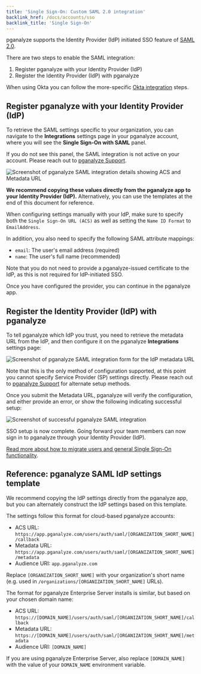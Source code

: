 ```yaml
---
title: 'Single Sign-On: Custom SAML 2.0 integration'
backlink_href: /docs/accounts/sso
backlink_title: 'Single Sign-On'
---
```


pganalyze supports the Identity Provider (IdP) initiated SSO feature of [SAML 2.0](https://en.wikipedia.org/wiki/SAML_2.0).

There are two steps to enable the SAML integration:

1. Register pganalyze with your Identity Provider (IdP)
2. Register the Identity Provider (IdP) with pganalyze

When using Okta you can follow the more-specific [Okta integration](/docs/accounts/sso/okta) steps.

## Register pganalyze with your Identity Provider (IdP)

To retrieve the SAML settings specific to your organization, you can navigate to the **Integrations**
settings page in your pganalyze account, where you will see the **Single Sign-On with SAML** panel.

If you do not see this panel, the SAML integration is not active on your account. Please reach out to [pganalyze Support](mailto:support@pganalyze.com).

![Screenshot of pganalyze SAML integration details showing ACS and Metadata URL](sso_details_for_idp.png)

**We recommend copying these values directly from the pganalyze app to your Identity Provider (IdP).** Alternatively, you can use the templates at the end of this document for reference.

When configuring settings manually with your IdP, make sure to specify both the `Single Sign-On URL (ACS)` as well as setting the `Name ID Format` to `EmailAddress`.

In addition, you also need to specify the following SAML attribute mappings:

* `email`: The user's email address (required)
* `name`: The user's full name (recommended)

Note that you do not need to provide a pganalyze-issued certificate to the IdP, as this is not required for IdP-initiated SSO.

Once you have configured the provider, you can continue in the pganalyze app.

## Register the Identity Provider (IdP) with pganalyze

To tell pganalyze which IdP you trust, you need to retrieve the metadata URL from the IdP, and then configure
it on the pganalyze **Integrations** settings page:

![Screenshot of pganalyze SAML integration form for the IdP metadata URL](sso_idp_metadata_form.png)

Note that this is the only method of configuration supported, at this point you cannot specify Service Provider (SP) settings
directly. Please reach out to [pganalyze Support](mailto:support@pganalyze.com) for alternate setup methods.

Once you submit the Metadata URL, pganalyze will verify the configuration, and either provide an error,
or show the following indicating successful setup:

![Screenshot of successful pganalyze SAML integration](sso_success.png)

SSO setup is now complete. Going forward your team members can now sign in to pganalyze through your Identity Provider (IdP).

[Read more about how to migrate users and general Single Sign-On functionality](/docs/accounts/sso).

## Reference: pganalyze SAML IdP settings template

We recommend copying the IdP settings directly from the pganalyze app, but you can alternately construct the IdP settings based on this template.

The settings follow this format for cloud-based pganalyze accounts:

* ACS URL: `https://app.pganalyze.com/users/auth/saml/[ORGANIZATION_SHORT_NAME]/callback`
* Metadata URL: `https://app.pganalyze.com/users/auth/saml/[ORGANIZATION_SHORT_NAME]/metadata`
* Audience URI: `app.pganalyze.com`

Replace `[ORGANIZATION_SHORT_NAME]` with your organization's short name
(e.g. used in `/organizations/[ORGANIZATION_SHORT_NAME]` URLs).

The format for pganalyze Enterprise Server installs is similar, but based on your chosen domain name:

* ACS URL: `https://[DOMAIN_NAME]/users/auth/saml/[ORGANIZATION_SHORT_NAME]/callback`
* Metadata URL: `https://[DOMAIN_NAME]/users/auth/saml/[ORGANIZATION_SHORT_NAME]/metadata`
* Audience URI: `[DOMAIN_NAME]`

If you are using pganalyze Enterprise Server, also replace `[DOMAIN_NAME]` with the value of your `DOMAIN_NAME` environment variable.
